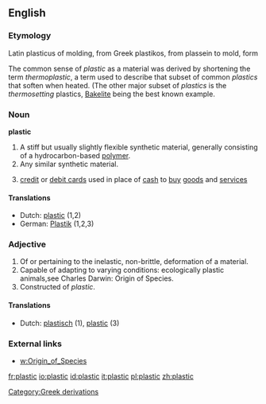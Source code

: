 ==English==

===Etymology===
Latin plasticus of molding, from Greek plastikos, from plassein to mold, form

The common sense of ''plastic'' as a material was derived by shortening the term ''thermoplastic'', a term used to describe that subset of common ''plastics'' that soften when heated.  (The other major subset of ''plastics'' is the ''thermosetting'' plastics, [[Bakelite]] being the best known example.

===Noun===
'''plastic'''
# A stiff but usually slightly flexible synthetic material, generally consisting of a hydrocarbon-based [[polymer]].
# Any similar synthetic material.
#{{slang}} [[credit card|credit]] or [[debit card]]s used in place of [[cash]] to [[buy]] [[goods]] and [[service]]s

====Translations====

*Dutch: [[plastic]] {{n}} (1,2)
*German: [[Plastik]] {{n}} (1,2,3)

===Adjective===
# Of or pertaining to the inelastic, non-brittle, deformation of a material.
# Capable of adapting to varying conditions: ecologically plastic animals,see Charles Darwin: Origin of Species.
# Constructed of ''plastic''.

====Translations====
*Dutch: [[plastisch]] (1), [[plastic]] (3)


===External links===
*[[w:Origin_of_Species]]

[[Category:Greek derivations]]

[[fr:plastic]]
[[io:plastic]]
[[id:plastic]]
[[it:plastic]]
[[pl:plastic]]
[[zh:plastic]]